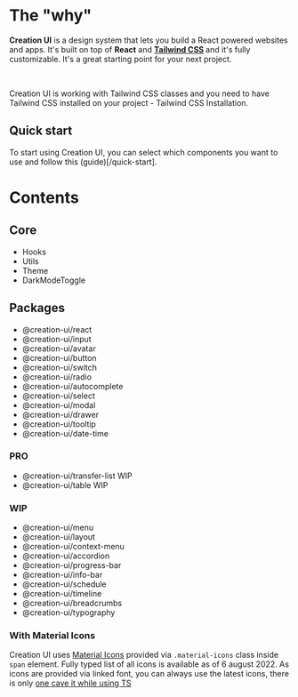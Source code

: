 # The "why"

<b>Creation UI</b> is a design system that lets you build a React powered websites
and apps. It's built on top of <b>React</b> and <b>
  [Tailwind CSS](https://tailwindcss.com)
</b> and it's fully customizable. It's a great starting point for your next project.

<br />

Creation UI is working with Tailwind CSS classes and you need to have Tailwind CSS installed on your project - Tailwind CSS Installation.

## Quick start

To start using Creation UI, you can select which components you want to use and follow this (guide)[/quick-start].

# Contents

## Core

- Hooks
- Utils
- Theme
- DarkModeToggle

## Packages

- @creation-ui/react
- @creation-ui/input
- @creation-ui/avatar
- @creation-ui/button
- @creation-ui/switch
- @creation-ui/radio
- @creation-ui/autocomplete
- @creation-ui/select
- @creation-ui/modal
- @creation-ui/drawer
- @creation-ui/tooltip
- @creation-ui/date-time

### PRO

- @creation-ui/transfer-list WIP
- @creation-ui/table WIP

### WIP

- @creation-ui/menu
- @creation-ui/layout
- @creation-ui/context-menu
- @creation-ui/accordion
- @creation-ui/progress-bar
- @creation-ui/info-bar
- @creation-ui/schedule
- @creation-ui/timeline
- @creation-ui/breadcrumbs
- @creation-ui/typography

### With Material Icons

Creation UI uses [Material Icons](https://fonts.google.com/icons) provided via `.material-icons` class inside `span` element.
Fully typed list of all icons is available as of 6 august 2022. As icons are provided via linked font,
you can always use the latest icons, there is only [one cave it while using TS](/docs/components/icons#official-icons-availability)
